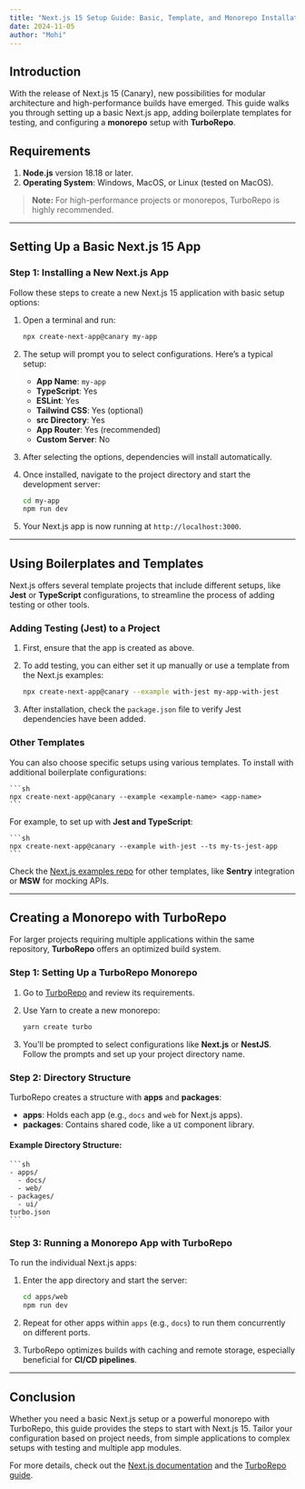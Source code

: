 ```yaml
---
title: "Next.js 15 Setup Guide: Basic, Template, and Monorepo Installations with TurboRepo"
date: 2024-11-05
author: "Mohi"
---
```


## Introduction

With the release of Next.js 15 (Canary), new possibilities for modular architecture and high-performance builds have emerged. This guide walks you through setting up a basic Next.js app, adding boilerplate templates for testing, and configuring a **monorepo** setup with **TurboRepo**.

## Requirements

1. **Node.js** version 18.18 or later.
2. **Operating System**: Windows, MacOS, or Linux (tested on MacOS).

> **Note:** For high-performance projects or monorepos, TurboRepo is highly recommended.

---

## Setting Up a Basic Next.js 15 App

### Step 1: Installing a New Next.js App

Follow these steps to create a new Next.js 15 application with basic setup options:

1. Open a terminal and run:

   ```sh
   npx create-next-app@canary my-app
   ```

2. The setup will prompt you to select configurations. Here’s a typical setup:

   - **App Name**: `my-app`
   - **TypeScript**: Yes
   - **ESLint**: Yes
   - **Tailwind CSS**: Yes (optional)
   - **src Directory**: Yes
   - **App Router**: Yes (recommended)
   - **Custom Server**: No

3. After selecting the options, dependencies will install automatically.

4. Once installed, navigate to the project directory and start the development server:

   ```sh
   cd my-app
   npm run dev
   ```

5. Your Next.js app is now running at `http://localhost:3000`.

---

## Using Boilerplates and Templates

Next.js offers several template projects that include different setups, like **Jest** or **TypeScript** configurations, to streamline the process of adding testing or other tools.

### Adding Testing (Jest) to a Project

1. First, ensure that the app is created as above.
2. To add testing, you can either set it up manually or use a template from the Next.js examples:

   ```sh
   npx create-next-app@canary --example with-jest my-app-with-jest
   ```

3. After installation, check the `package.json` file to verify Jest dependencies have been added.

### Other Templates

You can also choose specific setups using various templates. To install with additional boilerplate configurations:

    ```sh
    npx create-next-app@canary --example <example-name> <app-name>
    ```

For example, to set up with **Jest and TypeScript**:

    ```sh
    npx create-next-app@canary --example with-jest --ts my-ts-jest-app
    ```

Check the [Next.js examples repo](https://github.com/vercel/next.js/tree/canary/examples) for other templates, like **Sentry** integration or **MSW** for mocking APIs.

---

## Creating a Monorepo with TurboRepo

For larger projects requiring multiple applications within the same repository, **TurboRepo** offers an optimized build system.

### Step 1: Setting Up a TurboRepo Monorepo

1. Go to [TurboRepo](https://turbo.build/repo) and review its requirements.
2. Use Yarn to create a new monorepo:

   ```sh
   yarn create turbo
   ```

3. You’ll be prompted to select configurations like **Next.js** or **NestJS**. Follow the prompts and set up your project directory name.

### Step 2: Directory Structure

TurboRepo creates a structure with **apps** and **packages**:

- **apps**: Holds each app (e.g., `docs` and `web` for Next.js apps).
- **packages**: Contains shared code, like a `UI` component library.

#### Example Directory Structure:

    ```sh
    - apps/
      - docs/
      - web/
    - packages/
      - ui/
    turbo.json
    ```

### Step 3: Running a Monorepo App with TurboRepo

To run the individual Next.js apps:

1. Enter the app directory and start the server:

   ```sh
   cd apps/web
   npm run dev
   ```

2. Repeat for other apps within `apps` (e.g., `docs`) to run them concurrently on different ports.

3. TurboRepo optimizes builds with caching and remote storage, especially beneficial for **CI/CD pipelines**.

---

## Conclusion

Whether you need a basic Next.js setup or a powerful monorepo with TurboRepo, this guide provides the steps to start with Next.js 15. Tailor your configuration based on project needs, from simple applications to complex setups with testing and multiple app modules.

For more details, check out the [Next.js documentation](https://nextjs.org/docs) and the [TurboRepo guide](https://turbo.build/repo/docs).
